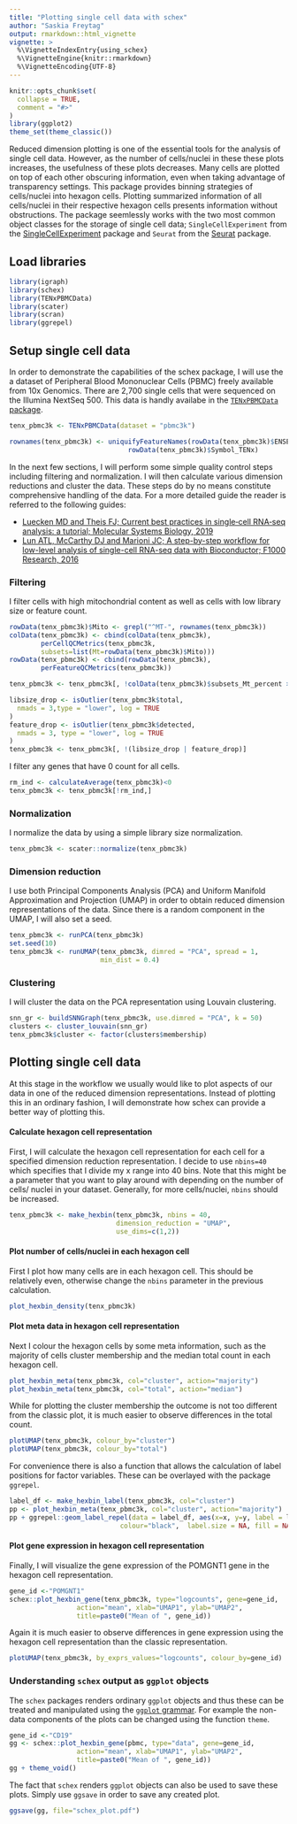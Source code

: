 ```yaml
---
title: "Plotting single cell data with schex"
author: "Saskia Freytag"
output: rmarkdown::html_vignette
vignette: >
  %\VignetteIndexEntry{using_schex}
  %\VignetteEngine{knitr::rmarkdown}
  %\VignetteEncoding{UTF-8}
---
```


```r
knitr::opts_chunk$set(
  collapse = TRUE,
  comment = "#>"
)
library(ggplot2)
theme_set(theme_classic())
```

Reduced dimension plotting is one of the essential tools for the analysis of 
single cell data. However, as the number of cells/nuclei in these these plots 
increases, the usefulness of these plots decreases. Many cells are plotted
on top of each other obscuring information, even when taking advantage of
transparency settings. This package provides binning strategies of cells/nuclei
into hexagon cells. Plotting summarized information of all cells/nuclei in their 
respective hexagon cells presents information without obstructions. The
package seemlessly works with the two most common object classes for the storage
of single cell data; `SingleCellExperiment` from the 
[SingleCellExperiment](https://bioconductor.org/packages/3.9/bioc/html/SingleCellExperiment.html) 
package and `Seurat` from the [Seurat](https://satijalab.org/seurat/) package.

## Load libraries

```r
library(igraph)
library(schex)
library(TENxPBMCData)
library(scater)
library(scran)
library(ggrepel)
```

## Setup single cell data

In order to demonstrate the capabilities of the schex package, I will use the
a dataset of Peripheral Blood Mononuclear Cells (PBMC) freely available from 
10x Genomics. There are 2,700 single cells that were sequenced on the 
Illumina NextSeq 500. This data is handly availabe in the [`TENxPBMCData` package](http://bioconductor.org/packages/release/data/experiment/html/TENxPBMCData.html).

```r
tenx_pbmc3k <- TENxPBMCData(dataset = "pbmc3k")

rownames(tenx_pbmc3k) <- uniquifyFeatureNames(rowData(tenx_pbmc3k)$ENSEMBL_ID, 
                              rowData(tenx_pbmc3k)$Symbol_TENx)
```

In the  next few sections, I will perform some simple quality control steps
including filtering and normalization. I will then calculate various dimension 
reductions and cluster the data. These steps do by no means constitute
comprehensive handling of the data. For a more detailed guide the reader is 
referred to the following guides:

* [Luecken MD and Theis FJ; Current best practices in single‐cell RNA‐seq analysis:
  a tutorial; Molecular Systems Biology, 
  2019](https://www.embopress.org/doi/10.15252/msb.20188746)
* [Lun ATL, McCarthy DJ and Marioni JC; A step-by-step workflow for low-level 
  analysis of single-cell RNA-seq data with Bioconductor; F1000 Research, 2016](https://f1000research.com/articles/5-2122)

### Filtering

I filter cells with high mitochondrial content as well as cells with low
library size or feature count.

```r
rowData(tenx_pbmc3k)$Mito <- grepl("^MT-", rownames(tenx_pbmc3k))
colData(tenx_pbmc3k) <- cbind(colData(tenx_pbmc3k), 
        perCellQCMetrics(tenx_pbmc3k, 
        subsets=list(Mt=rowData(tenx_pbmc3k)$Mito)))
rowData(tenx_pbmc3k) <- cbind(rowData(tenx_pbmc3k), 
        perFeatureQCMetrics(tenx_pbmc3k))

tenx_pbmc3k <- tenx_pbmc3k[, !colData(tenx_pbmc3k)$subsets_Mt_percent > 50]

libsize_drop <- isOutlier(tenx_pbmc3k$total,
  nmads = 3,type = "lower", log = TRUE
)
feature_drop <- isOutlier(tenx_pbmc3k$detected,
  nmads = 3, type = "lower", log = TRUE
)
tenx_pbmc3k <- tenx_pbmc3k[, !(libsize_drop | feature_drop)]
```

I filter any genes that have 0 count for all cells.

```r
rm_ind <- calculateAverage(tenx_pbmc3k)<0
tenx_pbmc3k <- tenx_pbmc3k[!rm_ind,]
```

### Normalization

I normalize the data by using a simple library size normalization.

```r
tenx_pbmc3k <- scater::normalize(tenx_pbmc3k)
```

### Dimension reduction

I use both Principal Components Analysis (PCA) and Uniform Manifold 
Approximation and Projection (UMAP) in order to obtain reduced dimension 
representations of the data. Since there is a random component in the UMAP, I
will also set a seed.

```r
tenx_pbmc3k <- runPCA(tenx_pbmc3k)
set.seed(10)
tenx_pbmc3k <- runUMAP(tenx_pbmc3k, dimred = "PCA", spread = 1, 
                       min_dist = 0.4)
```

### Clustering

I will cluster the data on the PCA representation using Louvain clustering.

```r
snn_gr <- buildSNNGraph(tenx_pbmc3k, use.dimred = "PCA", k = 50)
clusters <- cluster_louvain(snn_gr)
tenx_pbmc3k$cluster <- factor(clusters$membership)
```

## Plotting single cell data

At this stage in the workflow we usually would like to plot aspects of our data
in one of the reduced dimension representations. Instead of plotting this in an
ordinary fashion, I will demonstrate how schex can provide a better way of 
plotting this.

#### Calculate hexagon cell representation

First, I will calculate the hexagon cell representation for each cell for
a specified dimension reduction representation. I decide to use `nbins=40` which
specifies that I divide my x range into 40 bins. Note that this might be a 
parameter that you want to play around with depending on the number of cells/
nuclei in your dataset. Generally, for more cells/nuclei, `nbins` should be 
increased.

```r
tenx_pbmc3k <- make_hexbin(tenx_pbmc3k, nbins = 40, 
                           dimension_reduction = "UMAP",
                           use_dims=c(1,2))
```

#### Plot number of cells/nuclei in each hexagon cell

First I plot how many cells are in each hexagon cell. This should be
relatively even, otherwise change the `nbins` parameter in the previous 
calculation.

```r
plot_hexbin_density(tenx_pbmc3k)
```

#### Plot meta data in hexagon cell representation

Next I colour the hexagon cells by some meta information, such as the majority 
of cells cluster membership and the median total count in each hexagon cell.

```r
plot_hexbin_meta(tenx_pbmc3k, col="cluster", action="majority")
plot_hexbin_meta(tenx_pbmc3k, col="total", action="median")
```

While for plotting the cluster membership the outcome is not too different from
the classic plot, it is much easier to observe differences in the total count. 

```r
plotUMAP(tenx_pbmc3k, colour_by="cluster")
plotUMAP(tenx_pbmc3k, colour_by="total")
```

For convenience there is also a function that allows the calculation of label
positions for factor variables. These can be overlayed with the package 
`ggrepel`.

```r
label_df <- make_hexbin_label(tenx_pbmc3k, col="cluster")
pp <- plot_hexbin_meta(tenx_pbmc3k, col="cluster", action="majority") 
pp + ggrepel::geom_label_repel(data = label_df, aes(x=x, y=y, label = label), 
                            colour="black",  label.size = NA, fill = NA)  
```

#### Plot gene expression in hexagon cell representation

Finally, I will visualize the gene expression of the POMGNT1 gene in the 
hexagon cell representation.

```r
gene_id <-"POMGNT1"
schex::plot_hexbin_gene(tenx_pbmc3k, type="logcounts", gene=gene_id, 
                 action="mean", xlab="UMAP1", ylab="UMAP2", 
                 title=paste0("Mean of ", gene_id))
```

Again it is much easier to observe differences in gene expression using the 
hexagon cell representation than the classic representation.

```r
plotUMAP(tenx_pbmc3k, by_exprs_values="logcounts", colour_by=gene_id)
```

### Understanding `schex` output as `ggplot` objects

The `schex` packages renders ordinary `ggplot` objects and thus these can be 
treated and manipulated using the 
[`ggplot` grammar](https://ggplot2.tidyverse.org/). For example the non-data
components of the plots can be changed using the function `theme`.

```r
gene_id <-"CD19"
gg <- schex::plot_hexbin_gene(pbmc, type="data", gene=gene_id, 
                 action="mean", xlab="UMAP1", ylab="UMAP2", 
                 title=paste0("Mean of ", gene_id))
gg + theme_void()
```

The fact that `schex` renders `ggplot` objects can also be used to save these 
plots. Simply use `ggsave` in order to save any created plot.

```r
ggsave(gg, file="schex_plot.pdf")
```